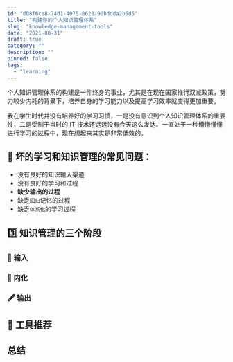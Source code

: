 ```yaml
---
id: "d08f6ce8-74d1-4075-8623-90bddda2b5d5"
title: "构建你的个人知识管理体系"
slug: "knowledge-management-tools"
date: "2021-08-31"
draft: true
category: ""
description: ""
pinned: false
tags:
  - "learning"
---
```


个人知识管理体系的构建是一件终身的事业，尤其是在现在国家推行双减政策，努力较少内耗的背景下，培养自身的学习能力以及提高学习效率就变得更加重要。

我在学生时代并没有培养好的学习习惯，一是没有意识到个人知识管理体系的重要性，二是受制于当时的
IT 技术还远远没有今天这么发达。一直处于一种懵懵懂懂进行学习的过程中，现在想起来其实是非常低效的。

## 🙋 坏的学习和知识管理的常见问题：

- 没有良好的知识输入渠道
- 没有良好的学习和过程
- <strong>缺少输出的过程</strong>
- 缺乏`回归`记忆的过程
- 缺乏`体系化`的学习过程

## 3️⃣ 知识管理的三个阶段

### 📘 输入

### 🧘 内化

### 🖋 输出

## 🔧 工具推荐

## 总结
